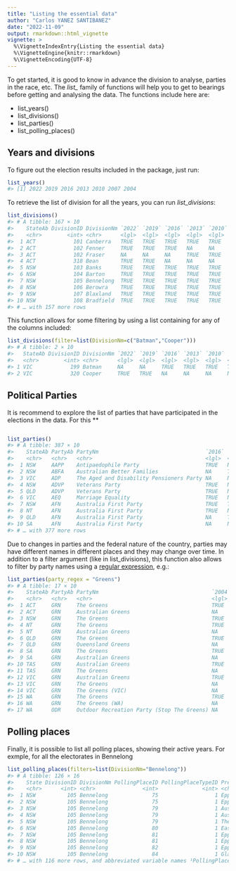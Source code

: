 ```yaml
---
title: "Listing the essential data"
author: "Carlos YANEZ SANTIBANEZ"
date: "2022-11-09"
output: rmarkdown::html_vignette
vignette: >
  %\VignetteIndexEntry{Listing the essential data}
  %\VignetteEngine{knitr::rmarkdown}
  %\VignetteEncoding{UTF-8}
---
```




To get started, it is good to know in advance the division to analyse, parties in the race, etc. The *list_* family of functions will help you to get to bearings before getting and analysing the data. The functions include here are:

- list_years()
- list_divisions()
- list_parties()
- list_polling_places()

## Years and divisions

To figure out the election results included in the package, just run:


```r
list_years()
#> [1] 2022 2019 2016 2013 2010 2007 2004
```

To retrieve the list of division for all the years, you can run *list_divisions*:


```r
list_divisions()
#> # A tibble: 167 × 10
#>    StateAb DivisionID DivisionNm `2022` `2019` `2016` `2013` `2010` `2007` `2004`
#>    <chr>        <int> <chr>      <lgl>  <lgl>  <lgl>  <lgl>  <lgl>  <lgl>  <lgl> 
#>  1 ACT            101 Canberra   TRUE   TRUE   TRUE   TRUE   TRUE   TRUE   TRUE  
#>  2 ACT            102 Fenner     TRUE   TRUE   TRUE   NA     NA     NA     NA    
#>  3 ACT            102 Fraser     NA     NA     NA     TRUE   TRUE   TRUE   TRUE  
#>  4 ACT            318 Bean       TRUE   TRUE   NA     NA     NA     NA     NA    
#>  5 NSW            103 Banks      TRUE   TRUE   TRUE   TRUE   TRUE   TRUE   TRUE  
#>  6 NSW            104 Barton     TRUE   TRUE   TRUE   TRUE   TRUE   TRUE   TRUE  
#>  7 NSW            105 Bennelong  TRUE   TRUE   TRUE   TRUE   TRUE   TRUE   TRUE  
#>  8 NSW            106 Berowra    TRUE   TRUE   TRUE   TRUE   TRUE   TRUE   TRUE  
#>  9 NSW            107 Blaxland   TRUE   TRUE   TRUE   TRUE   TRUE   TRUE   TRUE  
#> 10 NSW            108 Bradfield  TRUE   TRUE   TRUE   TRUE   TRUE   TRUE   TRUE  
#> # … with 157 more rows
```


This function allows for some filtering by using a list containing for any of the columns included:


```r
list_divisions(filter=list(DivisionNm=c("Batman","Cooper")))
#> # A tibble: 2 × 10
#>   StateAb DivisionID DivisionNm `2022` `2019` `2016` `2013` `2010` `2007` `2004`
#>   <chr>        <int> <chr>      <lgl>  <lgl>  <lgl>  <lgl>  <lgl>  <lgl>  <lgl> 
#> 1 VIC            199 Batman     NA     NA     TRUE   TRUE   TRUE   TRUE   TRUE  
#> 2 VIC            320 Cooper     TRUE   TRUE   NA     NA     NA     NA     NA
```

## Political Parties

It is recommend to explore the list of parties that have participated in the elections in the data. For this **


```r

list_parties()
#> # A tibble: 387 × 10
#>    StateAb PartyAb PartyNm                                  `2016` `2019` `2004` `2010` `2013` `2022` `2007`
#>    <chr>   <chr>   <chr>                                    <lgl>  <lgl>  <lgl>  <lgl>  <lgl>  <lgl>  <lgl> 
#>  1 NSW     AAPP    Antipaedophile Party                     TRUE   NA     NA     NA     NA     NA     NA    
#>  2 NSW     ABFA    Australian Better Families               NA     TRUE   NA     NA     NA     NA     NA    
#>  3 VIC     ADP     The Aged and Disability Pensioners Party NA     NA     TRUE   NA     NA     NA     NA    
#>  4 NSW     ADVP    Veterans Party                           TRUE   NA     NA     NA     NA     NA     NA    
#>  5 QLD     ADVP    Veterans Party                           TRUE   NA     NA     NA     NA     NA     NA    
#>  6 VIC     AEQ     Marriage Equality                        TRUE   NA     NA     NA     NA     NA     NA    
#>  7 NSW     AFN     Australia First Party                    TRUE   TRUE   NA     TRUE   TRUE   NA     NA    
#>  8 NT      AFN     Australia First Party                    TRUE   NA     NA     NA     NA     NA     NA    
#>  9 QLD     AFN     Australia First Party                    NA     TRUE   NA     NA     NA     NA     NA    
#> 10 SA      AFN     Australia First Party                    NA     NA     NA     NA     TRUE   NA     NA    
#> # … with 377 more rows
```


Due to changes in parties and the federal nature of the country, parties may have different names in different places and they may change over time. In addition to a filter argument (like in list_divisions), this function also allows to filter by party names using  a [regular expression](https://en.wikipedia.org/wiki/Regular_expression), e.g.:


```r
list_parties(party_regex = "Greens")
#> # A tibble: 17 × 10
#>    StateAb PartyAb PartyNm                                    `2004` `2007` `2010` `2013` `2016` `2019` `2022`
#>    <chr>   <chr>   <chr>                                      <lgl>  <lgl>  <lgl>  <lgl>  <lgl>  <lgl>  <lgl> 
#>  1 ACT     GRN     The Greens                                 TRUE   TRUE   TRUE   NA     TRUE   TRUE   TRUE  
#>  2 ACT     GRN     Australian Greens                          NA     NA     NA     TRUE   NA     NA     NA    
#>  3 NSW     GRN     The Greens                                 TRUE   TRUE   TRUE   TRUE   TRUE   TRUE   TRUE  
#>  4 NT      GRN     The Greens                                 TRUE   TRUE   TRUE   NA     TRUE   TRUE   TRUE  
#>  5 NT      GRN     Australian Greens                          NA     NA     NA     TRUE   NA     NA     NA    
#>  6 QLD     GRN     The Greens                                 TRUE   TRUE   TRUE   TRUE   TRUE   TRUE   NA    
#>  7 QLD     GRN     Queensland Greens                          NA     NA     NA     NA     NA     NA     TRUE  
#>  8 SA      GRN     The Greens                                 TRUE   TRUE   TRUE   NA     TRUE   TRUE   TRUE  
#>  9 SA      GRN     Australian Greens                          NA     NA     NA     TRUE   NA     NA     NA    
#> 10 TAS     GRN     Australian Greens                          TRUE   NA     TRUE   TRUE   NA     NA     NA    
#> 11 TAS     GRN     The Greens                                 NA     TRUE   NA     NA     TRUE   TRUE   TRUE  
#> 12 VIC     GRN     Australian Greens                          TRUE   TRUE   TRUE   NA     NA     NA     NA    
#> 13 VIC     GRN     The Greens                                 NA     NA     NA     TRUE   TRUE   NA     TRUE  
#> 14 VIC     GRN     The Greens (VIC)                           NA     NA     NA     NA     NA     TRUE   NA    
#> 15 WA      GRN     The Greens                                 TRUE   TRUE   TRUE   NA     NA     NA     NA    
#> 16 WA      GRN     The Greens (WA)                            NA     NA     NA     TRUE   TRUE   TRUE   TRUE  
#> 17 WA      ODR     Outdoor Recreation Party (Stop The Greens) NA     NA     NA     NA     TRUE   NA     NA
```


## Polling places

Finally, it is possible to list all polling places, showing their active years. For exmple, for all the electorates in Bennelong


```r
list_polling_places(filters=list(DivisionNm="Bennelong"))
#> # A tibble: 126 × 16
#>    State DivisionID DivisionNm PollingPlaceID PollingPlaceTypeID PremisesNm     Polli…¹ Latit…² Longi…³ `2004` `2007` `2010` `2013` `2016` `2019` `2022`
#>    <chr>      <int> <chr>               <int>              <int> <chr>          <chr>     <dbl>   <dbl> <lgl>  <lgl>  <lgl>  <lgl>  <lgl>  <lgl>  <lgl> 
#>  1 NSW          105 Bennelong              75                  1 Epping Boys H… Balacl…   -33.8    151. TRUE   TRUE   TRUE   TRUE   TRUE   TRUE   TRUE  
#>  2 NSW          105 Bennelong              75                  1 Epping Boys H… Marsfi…   -33.8    151. TRUE   TRUE   TRUE   TRUE   TRUE   TRUE   TRUE  
#>  3 NSW          105 Bennelong              79                  1 Australian Ai… Eastvi…   -33.8    151. TRUE   TRUE   TRUE   TRUE   TRUE   TRUE   NA    
#>  4 NSW          105 Bennelong              79                  1 Australian Ai… Ryde      -33.8    151. TRUE   TRUE   TRUE   TRUE   TRUE   TRUE   NA    
#>  5 NSW          105 Bennelong              79                  1 The Living Wa… Ryde      -33.8    151. NA     NA     NA     NA     NA     NA     TRUE  
#>  6 NSW          105 Bennelong              80                  1 Eastwood Heig… Eastwo…   -33.8    151. TRUE   TRUE   TRUE   TRUE   TRUE   TRUE   TRUE  
#>  7 NSW          105 Bennelong              81                  1 Epping Commun… Epping…   -33.8    151. TRUE   TRUE   TRUE   NA     NA     NA     NA    
#>  8 NSW          105 Bennelong              81                  1 Epping Public… Epping…   -33.8    151. NA     NA     NA     TRUE   TRUE   TRUE   TRUE  
#>  9 NSW          105 Bennelong              82                  1 Epping North … Epping…   -33.8    151. TRUE   TRUE   TRUE   TRUE   TRUE   TRUE   TRUE  
#> 10 NSW          105 Bennelong              84                  1 Gladesville P… Glades…   -33.8    151. TRUE   TRUE   TRUE   TRUE   TRUE   TRUE   TRUE  
#> # … with 116 more rows, and abbreviated variable names ¹​PollingPlaceNm, ²​Latitude, ³​Longitude
```




